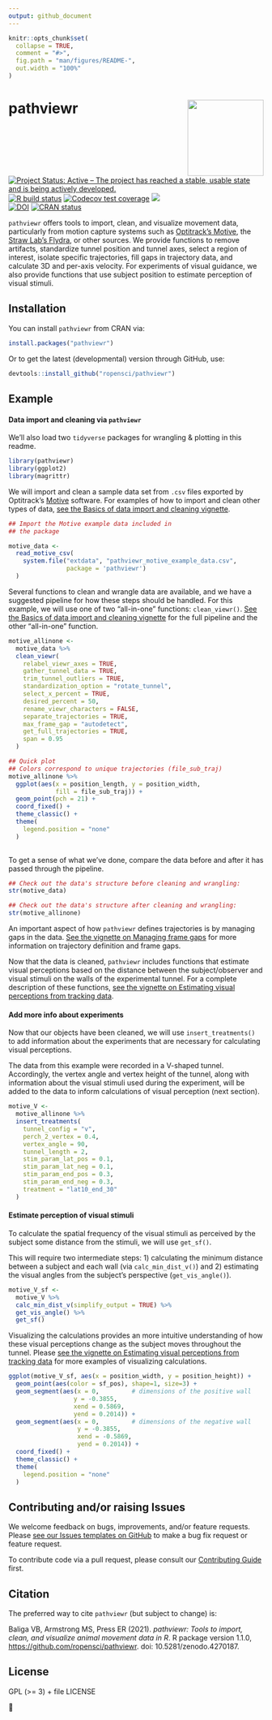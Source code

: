```yaml
---
output: github_document
---
```


<!-- README.md is generated from README.Rmd. Please edit that file -->

```r
knitr::opts_chunk$set(
  collapse = TRUE,
  comment = "#>",
  fig.path = "man/figures/README-",
  out.width = "100%"
)
```

# pathviewr <a href='https://docs.ropensci.org/pathviewr'><img src='https://github.com/ropensci/pathviewr/raw/master/images/pathviewrhex_300dpi_trns.png' align="right" height="150px" /></a>

<!-- badges: start -->
[![Project Status: Active – The project has reached a stable, usable state and is being actively developed.](https://www.repostatus.org/badges/latest/active.svg)](https://www.repostatus.org/#active)
[![R build status](https://github.com/ropensci/pathviewr/workflows/R-CMD-check/badge.svg)](https://github.com/ropensci/pathviewr/actions)
[![Codecov test coverage](https://codecov.io/gh/ropensci/pathviewr/graph/badge.svg)](https://codecov.io/gh/ropensci/pathviewr?branch=master)
[![](https://badges.ropensci.org/409_status.svg)](https://github.com/ropensci/software-review/issues/409)  
[![DOI](https://zenodo.org/badge/268906628.svg)](https://zenodo.org/badge/latestdoi/268906628)
[![CRAN status](https://www.r-pkg.org/badges/version/pathviewr)](https://CRAN.R-project.org/package=pathviewr)
<!-- badges: end -->

`pathviewr` offers tools to import, clean, and visualize movement data,
particularly from motion capture systems such as 
[Optitrack's Motive](https://optitrack.com/software/motive/), the 
[Straw Lab's Flydra](https://github.com/strawlab/flydra), or other sources. We
provide functions to remove artifacts, standardize tunnel position and tunnel
axes, select a region of interest, isolate specific trajectories, fill gaps in
trajectory data, and calculate 3D and per-axis velocity. For experiments of
visual guidance, we also provide functions that use subject position to estimate
perception of visual stimuli.

## Installation

You can install `pathviewr` from CRAN via:

``` r
install.packages("pathviewr")
```

Or to get the latest (developmental) version through GitHub, use:
  
``` r
devtools::install_github("ropensci/pathviewr")
```

## Example

#### Data import and cleaning via `pathviewr`
We'll also load two `tidyverse` packages for wrangling & plotting in this 
readme.

```r
library(pathviewr)
library(ggplot2)
library(magrittr)

```

We will import and clean a sample data set from `.csv` files exported by
Optitrack's [Motive](https://optitrack.com/software/motive/) software. For
examples of how to import and clean other types of data, 
[see the Basics of data import and cleaning vignette](https://docs.ropensci.org/pathviewr/articles/data-import-cleaning.html).

```r
## Import the Motive example data included in 
## the package

motive_data <-
  read_motive_csv(
    system.file("extdata", "pathviewr_motive_example_data.csv",
                package = 'pathviewr')
  )

``` 

Several functions to clean and wrangle data are available, and we have a
suggested pipeline for how these steps should be handled. For this example, we
will use one of two "all-in-one" functions: `clean_viewr()`. 
[See the Basics of data import and cleaning vignette](https://docs.ropensci.org/pathviewr/articles/data-import-cleaning.html)
for the full pipeline and the other "all-in-one" function.

```r
motive_allinone <-
  motive_data %>%
  clean_viewr(
    relabel_viewr_axes = TRUE,
    gather_tunnel_data = TRUE,
    trim_tunnel_outliers = TRUE,
    standardization_option = "rotate_tunnel",
    select_x_percent = TRUE,
    desired_percent = 50,
    rename_viewr_characters = FALSE,
    separate_trajectories = TRUE,
    max_frame_gap = "autodetect",
    get_full_trajectories = TRUE,
    span = 0.95
  )

## Quick plot
## Colors correspond to unique trajectories (file_sub_traj)
motive_allinone %>%
  ggplot(aes(x = position_length, y = position_width, 
             fill = file_sub_traj)) +
  geom_point(pch = 21) +
  coord_fixed() +
  theme_classic() +
  theme(
    legend.position = "none"
  )
  
```

To get a sense of what we've done, compare the data before and after it has passed through the pipeline.

```r
## Check out the data's structure before cleaning and wrangling:
str(motive_data)

## Check out the data's structure after cleaning and wrangling:
str(motive_allinone)
```

An important aspect of how `pathviewr` defines trajectories is by managing gaps
in the data. 
[See the vignette on Managing frame gaps](https://docs.ropensci.org/pathviewr/articles/managing-frame-gaps.html)
for more information on trajectory definition and frame gaps.

Now that the data is cleaned, `pathviewr` includes functions that estimate
visual perceptions based on the distance between the subject/observer and visual
stimuli on the walls of the experimental tunnel. For a complete description of
these functions, 
[see the vignette on Estimating visual perceptions from tracking data](https://docs.ropensci.org/pathviewr/articles/visual-perception-functions.html).


#### Add more info about experiments
Now that our objects have been cleaned, we will use `insert_treatments()` to add
information about the experiments that are necessary for calculating visual
perceptions.

The data from this example were recorded in a V-shaped tunnel. Accordingly,
the vertex angle and vertex height of the tunnel, along with information about
the visual stimuli used during the experiment, will be added to the data
to inform calculations of visual perception (next section).

```r
motive_V <- 
  motive_allinone %>%
  insert_treatments(
    tunnel_config = "v",
    perch_2_vertex = 0.4,
    vertex_angle = 90,
    tunnel_length = 2,
    stim_param_lat_pos = 0.1,
    stim_param_lat_neg = 0.1,
    stim_param_end_pos = 0.3,
    stim_param_end_neg = 0.3,
    treatment = "lat10_end_30"
  ) 
```


#### Estimate perception of visual stimuli
To calculate the spatial frequency of the visual stimuli as perceived by the
subject some distance from the stimuli, we will use `get_sf()`.

This will require two intermediate steps: 1) calculating the minimum distance
between a subject and each wall (via `calc_min_dist_v()`) and 2) estimating
the visual angles from the subject's perspective (`get_vis_angle()`).


```r
motive_V_sf <- 
  motive_V %>%
  calc_min_dist_v(simplify_output = TRUE) %>%
  get_vis_angle() %>%
  get_sf()
```


Visualizing the calculations provides an more intuitive understanding of how
these visual perceptions change as the subject moves throughout the tunnel.
Please [see the vignette on Estimating visual perceptions from tracking data](https://docs.ropensci.org/pathviewr/articles/visual-perception-functions.html)  for more examples of visualizing calculations.

```r
ggplot(motive_V_sf, aes(x = position_width, y = position_height)) +
  geom_point(aes(color = sf_pos), shape=1, size=3) +
  geom_segment(aes(x = 0,         # dimensions of the positive wall
                  y = -0.3855,
                  xend = 0.5869,
                  yend = 0.2014)) +
  geom_segment(aes(x = 0,         # dimensions of the negative wall
                   y = -0.3855,
                   xend = -0.5869,
                   yend = 0.2014)) +
  coord_fixed() +
  theme_classic() +
  theme(
    legend.position = "none"
  )

```

## Contributing and/or raising Issues
We welcome feedback on bugs, improvements, and/or feature requests. Please
[see our Issues templates on GitHub](https://github.com/ropensci/pathviewr/issues/new/choose) to make a bug
fix request or feature request. 

To contribute code via a pull request, please consult our [Contributing Guide](https://github.com/ropensci/pathviewr/blob/master/.github/CONTRIBUTING.md) first.

## Citation

The preferred way to cite `pathviewr` (but subject to change) is:

Baliga VB, Armstrong MS, Press ER (2021). _pathviewr: Tools to import, clean, and visualize animal movement data in R_. R package version 1.1.0, [https://github.com/ropensci/pathviewr](https://github.com/ropensci/pathviewr). doi: 10.5281/zenodo.4270187.

## License

GPL (>= 3) + file LICENSE

🐢

